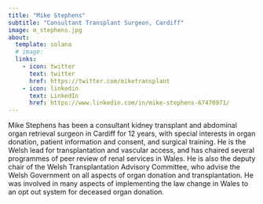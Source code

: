 ```yaml
---
title: "Mike Stephens"
subtitle: "Consultant Transplant Surgeon, Cardiff"
image: m_stephens.jpg
about:
  template: solana
  # image: 
  links:
    - icon: twitter
      text: twitter
      href: https://twitter.com/miketransplant
    - icon: linkedin
      text: LinkedIn
      href: https://www.linkedin.com/in/mike-stephens-67470971/
---
```


Mike Stephens has been a consultant kidney transplant and abdominal organ retrieval surgeon in Cardiff for 12 years, with special interests in organ donation, patient information and consent, and surgical training. He is the Welsh lead for transplantation and vascular access, and has chaired several programmes of peer review of renal services in Wales. He is also the deputy chair of the Welsh Transplantation Advisory Committee, who advise the Welsh Government on all aspects of organ donation and transplantation. He was involved in many aspects of implementing the law change in Wales to an opt out system for deceased organ donation.
